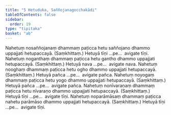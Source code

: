 ```yaml
---
title: "5 Hetuduka, Saññojanagocchakādi"
tableOfContents: false
sidebar:
  order: 19
type: "tipitaka"
basket: "ab"
---
```



<DynamicBreadcrumb />

<Division number="20">

<Paragraph number="48">
Nahetuṃ nosaññojanaṃ dhammaṃ paṭicca hetu saññojano dhammo uppajjati hetupaccayā. (Saṃkhittaṃ.)
</Paragraph>

<Paragraph number="49">
Hetuyā tīṇi …pe…  avigate tīṇi.
</Paragraph>

</Division>
<Division number="21">

<Paragraph number="50">
Nahetuṃ noganthaṃ dhammaṃ paṭicca hetu gantho dhammo uppajjati hetupaccayā. (Saṃkhittaṃ.)
</Paragraph>

<Paragraph number="51">
Hetuyā nava …pe…  avigate nava.
</Paragraph>

</Division>
<Division number="22">

<Paragraph number="52">
Nahetuṃ nooghaṃ dhammaṃ paṭicca hetu ogho dhammo uppajjati hetupaccayā. (Saṃkhittaṃ.)
</Paragraph>

<Paragraph number="53">
Hetuyā pañca …pe…  avigate pañca.
</Paragraph>

</Division>
<Division number="23">

<Paragraph number="54">
Nahetuṃ noyogaṃ dhammaṃ paṭicca hetu yogo dhammo uppajjati hetupaccayā. (Saṃkhittaṃ.)
</Paragraph>

<Paragraph number="55">
Hetuyā pañca …pe…  avigate pañca.
</Paragraph>

</Division>
<Division number="24">

<Paragraph number="56">
Nahetuṃ nonīvaraṇaṃ dhammaṃ paṭicca hetu nīvaraṇo dhammo uppajjati hetupaccayā. (Saṃkhittaṃ.)
</Paragraph>

<Paragraph number="57">
Hetuyā tīṇi …pe…  avigate tīṇi.
</Paragraph>

</Division>
<Division number="25">

<Paragraph number="58">
Nahetuṃ noparāmāsaṃ dhammaṃ paṭicca nahetu parāmāso dhammo uppajjati hetupaccayā. (Saṃkhittaṃ.)
</Paragraph>

<Paragraph number="59">
Hetuyā tīṇi …pe…  avigate tīṇi.
</Paragraph>
</Division>
